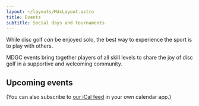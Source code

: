 ```yaml
---
layout: ~/layouts/MdxLayout.astro
title: Events
subtitle: Social days and tournaments
---
```



<Prose>

While disc golf _can_ be enjoyed solo, the best way to experience the sport is to play with others.

MDGC events bring together players of all skill levels to share the joy of disc golf in a
supportive and welcoming community.

</Prose>

<Grid cols={2}>
	<LinkPanel
		href="/events/social"
		title="Social Days"
		description="Regular casual events, for players of all skill levels."
		icon="heroicons:heart"
	/>
	<LinkPanel
		href="/events/tournaments"
		title="Tournaments"
		description="Competitive events for players ready to test their skills."
		icon="heroicons:trophy"
	/>
</Grid>

<Prose>

## Upcoming events

</Prose>

<Calendar
	src="bdc29ccf8e5f2030e5e1cd2f442658c335a497f504a8e01db6a1b8ea5d43e7de@group.calendar.google.com"
	mode="AGENDA"
	height="500px"
/>

<Prose>

(You can also subscribe to [our iCal feed](https://calendar.google.com/calendar/ical/bdc29ccf8e5f2030e5e1cd2f442658c335a497f504a8e01db6a1b8ea5d43e7de%40group.calendar.google.com/public/basic.ics) in your own calendar app.)

</Prose>
